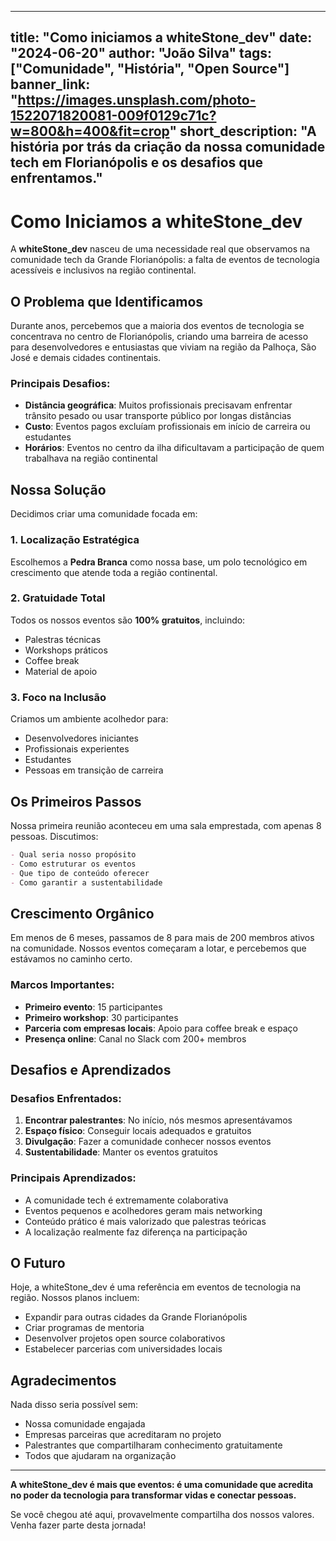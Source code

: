
---
title: "Como iniciamos a whiteStone_dev"
date: "2024-06-20"
author: "João Silva"
tags: ["Comunidade", "História", "Open Source"]
banner_link: "https://images.unsplash.com/photo-1522071820081-009f0129c71c?w=800&h=400&fit=crop"
short_description: "A história por trás da criação da nossa comunidade tech em Florianópolis e os desafios que enfrentamos."
---

# Como Iniciamos a whiteStone_dev

A **whiteStone_dev** nasceu de uma necessidade real que observamos na comunidade tech da Grande Florianópolis: a falta de eventos de tecnologia acessíveis e inclusivos na região continental.

## O Problema que Identificamos

Durante anos, percebemos que a maioria dos eventos de tecnologia se concentrava no centro de Florianópolis, criando uma barreira de acesso para desenvolvedores e entusiastas que viviam na região da Palhoça, São José e demais cidades continentais.

### Principais Desafios:
- **Distância geográfica**: Muitos profissionais precisavam enfrentar trânsito pesado ou usar transporte público por longas distâncias
- **Custo**: Eventos pagos excluíam profissionais em início de carreira ou estudantes
- **Horários**: Eventos no centro da ilha dificultavam a participação de quem trabalhava na região continental

## Nossa Solução

Decidimos criar uma comunidade focada em:

### 1. Localização Estratégica
Escolhemos a **Pedra Branca** como nossa base, um polo tecnológico em crescimento que atende toda a região continental.

### 2. Gratuidade Total
Todos os nossos eventos são **100% gratuitos**, incluindo:
- Palestras técnicas
- Workshops práticos
- Coffee break
- Material de apoio

### 3. Foco na Inclusão
Criamos um ambiente acolhedor para:
- Desenvolvedores iniciantes
- Profissionais experientes
- Estudantes
- Pessoas em transição de carreira

## Os Primeiros Passos

Nossa primeira reunião aconteceu em uma sala emprestada, com apenas 8 pessoas. Discutimos:

```markdown
- Qual seria nosso propósito
- Como estruturar os eventos
- Que tipo de conteúdo oferecer
- Como garantir a sustentabilidade
```

## Crescimento Orgânico

Em menos de 6 meses, passamos de 8 para mais de 200 membros ativos na comunidade. Nossos eventos começaram a lotar, e percebemos que estávamos no caminho certo.

### Marcos Importantes:
- **Primeiro evento**: 15 participantes
- **Primeiro workshop**: 30 participantes
- **Parceria com empresas locais**: Apoio para coffee break e espaço
- **Presença online**: Canal no Slack com 200+ membros

## Desafios e Aprendizados

### Desafios Enfrentados:
1. **Encontrar palestrantes**: No início, nós mesmos apresentávamos
2. **Espaço físico**: Conseguir locais adequados e gratuitos
3. **Divulgação**: Fazer a comunidade conhecer nossos eventos
4. **Sustentabilidade**: Manter os eventos gratuitos

### Principais Aprendizados:
- A comunidade tech é extremamente colaborativa
- Eventos pequenos e acolhedores geram mais networking
- Conteúdo prático é mais valorizado que palestras teóricas
- A localização realmente faz diferença na participação

## O Futuro

Hoje, a whiteStone_dev é uma referência em eventos de tecnologia na região. Nossos planos incluem:

- Expandir para outras cidades da Grande Florianópolis
- Criar programas de mentoria
- Desenvolver projetos open source colaborativos
- Estabelecer parcerias com universidades locais

## Agradecimentos

Nada disso seria possível sem:
- Nossa comunidade engajada
- Empresas parceiras que acreditaram no projeto
- Palestrantes que compartilharam conhecimento gratuitamente
- Todos que ajudaram na organização

---

**A whiteStone_dev é mais que eventos: é uma comunidade que acredita no poder da tecnologia para transformar vidas e conectar pessoas.**

Se você chegou até aqui, provavelmente compartilha dos nossos valores. Venha fazer parte desta jornada!
